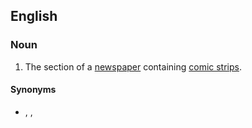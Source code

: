 ==English==
{{wikipedia|funnies}}

===Noun===
{{en-plural noun}}

# {{lb|en|comics}} The section of a [[newspaper]] containing [[comic strip]]s.

====Synonyms====
* {{sense|comic strip section of a newspaper}} {{l|en|comics}}, {{l|en|funny papers}}, {{l|en|funnies}}